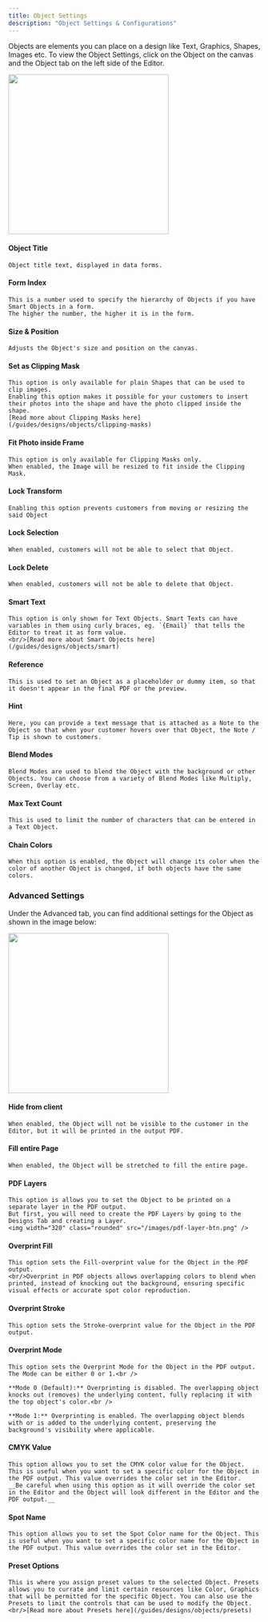 ```yaml
---
title: Object Settings
description: "Object Settings & Configurations"
---
```


Objects are elements you can place on a design like Text, Graphics, Shapes, Images etc.
To view the Object Settings, click on the Object on the canvas and the Object tab on the left side of the Editor.

<img width="320" class="rounded" src="/images/design-object.png" />


#### Object Title
    Object title text, displayed in data forms.

#### Form Index
    This is a number used to specify the hierarchy of Objects if you have Smart Objects in a form.
    The higher the number, the higher it is in the form.

#### Size & Position
    Adjusts the Object's size and position on the canvas.

#### Set as Clipping Mask
    This option is only available for plain Shapes that can be used to clip images.
    Enabling this option makes it possible for your customers to insert their photos into the shape and have the photo clipped inside the shape.
    [Read more about Clipping Masks here](/guides/designs/objects/clipping-masks)

#### Fit Photo inside Frame
    This option is only available for Clipping Masks only.
    When enabled, the Image will be resized to fit inside the Clipping Mask.

#### Lock Transform
    Enabling this option prevents customers from moving or resizing the said Object

#### Lock Selection
    When enabled, customers will not be able to select that Object.

#### Lock Delete
    When enabled, customers will not be able to delete that Object.

#### Smart Text
    This option is only shown for Text Objects. Smart Texts can have variables in them using curly braces, eg. `{Email}` that tells the Editor to treat it as form value.
    <br/>[Read more about Smart Objects here](/guides/designs/objects/smart)

#### Reference
    This is used to set an Object as a placeholder or dummy item, so that it doesn't appear in the final PDF or the preview.

#### Hint
    Here, you can provide a text message that is attached as a Note to the Object so that when your customer hovers over that Object, the Note / Tip is shown to customers.

#### Blend Modes
    Blend Modes are used to blend the Object with the background or other Objects. You can choose from a variety of Blend Modes like Multiply, Screen, Overlay etc.

#### Max Text Count
    This is used to limit the number of characters that can be entered in a Text Object.

#### Chain Colors
    When this option is enabled, the Object will change its color when the color of another Object is changed, if both objects have the same colors.

### Advanced Settings
Under the Advanced tab, you can find additional settings for the Object as shown in the image below:

<img width="320" class="rounded" src="/images/design-object-advanced.png" />

#### Hide from client
    When enabled, the Object will not be visible to the customer in the Editor, but it will be printed in the output PDF.

#### Fill entire Page
    When enabled, the Object will be stretched to fill the entire page.

#### PDF Layers
    This option is allows you to set the Object to be printed on a separate layer in the PDF output.
    But first, you will need to create the PDF Layers by going to the Designs Tab and creating a Layer.
    <img width="320" class="rounded" src="/images/pdf-layer-btn.png" />

#### Overprint Fill
    This option sets the Fill-overprint value for the Object in the PDF output.
    <br/>Overprint in PDF objects allows overlapping colors to blend when printed, instead of knocking out the background, ensuring specific visual effects or accurate spot color reproduction.

#### Overprint Stroke
    This option sets the Stroke-overprint value for the Object in the PDF output.

#### Overprint Mode
    This option sets the Overprint Mode for the Object in the PDF output. The Mode can be either 0 or 1.<br />
    
    **Mode 0 (Default):** Overprinting is disabled. The overlapping object knocks out (removes) the underlying content, fully replacing it with the top object's color.<br />
    
    **Mode 1:** Overprinting is enabled. The overlapping object blends with or is added to the underlying content, preserving the background's visibility where applicable.

#### CMYK Value
    This option allows you to set the CMYK color value for the Object. This is useful when you want to set a specific color for the Object in the PDF output. This value overrides the color set in the Editor.
    __Be careful when using this option as it will override the color set in the Editor and the Object will look different in the Editor and the PDF output.__

#### Spot Name
    This option allows you to set the Spot Color name for the Object. This is useful when you want to set a specific color name for the Object in the PDF output. This value overrides the color set in the Editor.
    
#### Preset Options
    This is where you assign preset values to the selected Object. Presets allows you to currate and limit certain resources like Color, Graphics that will be permitted for the specific Object. You can also use the Presets to limit the controls that can be used to modify the Object.
    <br/>[Read more about Presets here](/guides/designs/objects/presets)
